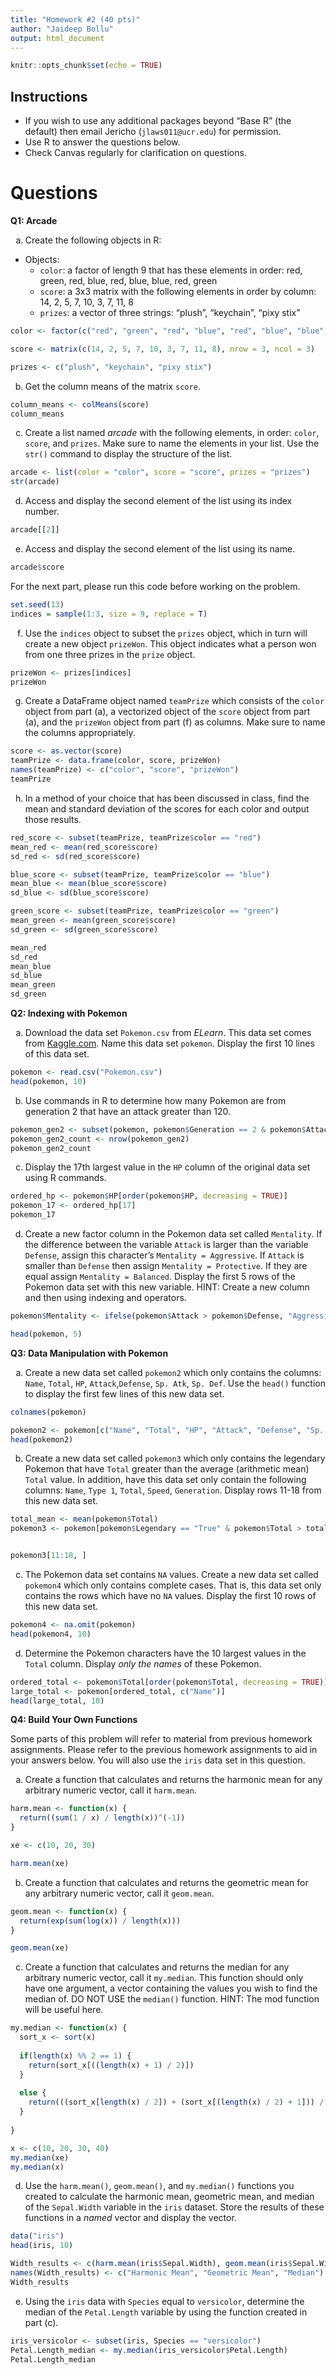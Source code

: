 ```yaml
---
title: "Homework #2 (40 pts)"
author: "Jaideep Bollu"
output: html_document
---
```


```r
knitr::opts_chunk$set(echo = TRUE)
```
 
## Instructions
- If you wish to use any additional packages beyond "Base R" (the default) then email Jericho (`jlaws011@ucr.edu`) for permission. 
- Use R to answer the questions below. 
- Check Canvas regularly for clarification on questions.  

# Questions 

**Q1: Arcade**

(a) Create the following objects in R:
+ Objects:
  - `color`: a factor of length 9 that has these elements in order: red, green, red, blue, red, blue, blue, red, green
  - `score`: a 3x3 matrix with the following elements in order by column: 14, 2, 5, 7, 10, 3, 7, 11, 8
  - `prizes`: a vector of three strings: "plush", "keychain", "pixy stix"
  
```r
color <- factor(c("red", "green", "red", "blue", "red", "blue", "blue", "red", "green"))

score <- matrix(c(14, 2, 5, 7, 10, 3, 7, 11, 8), nrow = 3, ncol = 3)

prizes <- c("plush", "keychain", "pixy stix")
```
  
(b) Get the column means of the matrix `score`.

```r
column_means <- colMeans(score)
column_means
```

(c) Create a list named *arcade* with the following elements, in order: `color`, `score`, and `prizes`. Make sure to name the elements in your list. Use the `str()` command to display the structure of the list.

```r
arcade <- list(color = "color", score = "score", prizes = "prizes")
str(arcade)
```

(d) Access and display the second element of the list using its index number. 

```r
arcade[[2]]
```

(e) Access and display the second element of the list using its name. 

```r
arcade$score
```

For the next part, please run this code before working on the problem.

```r
set.seed(13)
indices = sample(1:3, size = 9, replace = T)
```

(f) Use the `indices` object to subset the `prizes` object, which in turn will create a new object `prizeWon`. This object indicates what a person won from one three prizes in the `prize` object. 

```r
prizeWon <- prizes[indices]
prizeWon
```

(g) Create a DataFrame object named `teamPrize` which consists of the `color` object from part (a), a vectorized object of the `score` object from part (a), and the `prizeWon` object from part (f) as columns. Make sure to name the columns appropriately.

```r
score <- as.vector(score)
teamPrize <- data.frame(color, score, prizeWon)
names(teamPrize) <- c("color", "score", "prizeWon")
teamPrize
```

(h) In a method of your choice that has been discussed in class, find the mean and standard deviation of the scores for each color and output those results.

```r
red_score <- subset(teamPrize, teamPrize$color == "red")
mean_red <- mean(red_score$score)
sd_red <- sd(red_score$score)

blue_score <- subset(teamPrize, teamPrize$color == "blue")
mean_blue <- mean(blue_score$score)
sd_blue <- sd(blue_score$score)

green_score <- subset(teamPrize, teamPrize$color == "green")
mean_green <- mean(green_score$score)
sd_green <- sd(green_score$score)

mean_red
sd_red
mean_blue
sd_blue
mean_green
sd_green
```

**Q2: Indexing with Pokemon**

(a) Download the data set `Pokemon.csv` from *ELearn*.  This data set comes from [Kaggle.com](https://www.kaggle.com/abcsds/pokemon). Name this data set `pokemon`. Display the first 10 lines of this data set.

```r
pokemon <- read.csv("Pokemon.csv")
head(pokemon, 10)
```

(b) Use commands in R to determine how many Pokemon are from generation 2 that have an attack greater than 120.

```r
pokemon_gen2 <- subset(pokemon, pokemon$Generation == 2 & pokemon$Attack > 120)
pokemon_gen2_count <- nrow(pokemon_gen2)
pokemon_gen2_count
```

(c) Display the 17th largest value in the `HP` column of the original data set using R commands.

```r
ordered_hp <- pokemon$HP[order(pokemon$HP, decreasing = TRUE)]
pokemon_17 <- ordered_hp[17]
pokemon_17
```

(d) Create a new factor column in the Pokemon data set called `Mentality`. If the difference between the variable `Attack` is larger than the variable `Defense`, assign this character's `Mentality = Aggressive`.  If `Attack` is smaller than `Defense` then assign  `Mentality = Protective`.  If they are equal assign `Mentality = Balanced`. Display the first 5 rows of the Pokemon data set with this new variable. HINT: Create a new column and then using indexing and operators.

```r
pokemon$Mentality <- ifelse(pokemon$Attack > pokemon$Defense, "Aggressive", ifelse(pokemon$Attack < pokemon$Defense, "Protective", "Balanced"))

head(pokemon, 5)
```

**Q3: Data Manipulation with Pokemon**

(a) Create a new data set called `pokemon2` which only contains the columns:  `Name`, `Total`, `HP`, `Attack`,`Defense`, `Sp. Atk`, `Sp. Def`. Use the `head()` function to display the first few lines of this new data set.

```r

colnames(pokemon)

pokemon2 <- pokemon[c("Name", "Total", "HP", "Attack", "Defense", "Sp..Atk", "Sp..Def")]
head(pokemon2)
```

(b) Create a new data set called `pokemon3` which only contains the legendary Pokemon that have `Total` greater than the average (arithmetic mean) `Total` value.  In addition, have this data set only contain the following columns:  `Name`, `Type 1`, `Total`,  `Speed`,  `Generation`. Display rows 11-18 from this new data set.

```r
total_mean <- mean(pokemon$Total)
pokemon3 <- pokemon[pokemon$Legendary == "True" & pokemon$Total > total_mean, c("Name", "Type.1", "Total", "Speed", "Generation")]


pokemon3[11:18, ]
```

(c) The Pokemon data set contains `NA` values.  Create a new data set called `pokemon4` which only contains complete cases.  That is, this data set only contains the rows which have no `NA` values. Display the first 10 rows of this new data set.

```r
pokemon4 <- na.omit(pokemon)
head(pokemon4, 10)
```

(d) Determine the Pokemon characters have the 10 largest values in the `Total` column. Display *only the names* of these Pokemon.

```r
ordered_total <- pokemon$Total[order(pokemon$Total, decreasing = TRUE)]
large_total <- pokemon[ordered_total, c("Name")]
head(large_total, 10)
```

**Q4: Build Your Own Functions**

Some parts of this problem will refer to material from previous homework assignments. Please refer to the previous homework assignments to aid in your answers below. You will also use the `iris` data set in this question.

(a) Create a function that calculates and returns the harmonic mean for any arbitrary numeric vector, call it `harm.mean`.

```r

harm.mean <- function(x) {
  return((sum(1 / x) / length(x))^(-1))
}

xe <- c(10, 20, 30)

harm.mean(xe)

```

(b) Create a function that calculates and returns the geometric mean for any arbitrary numeric vector, call it `geom.mean`.

```r
geom.mean <- function(x) {
  return(exp(sum(log(x)) / length(x)))
}

geom.mean(xe)
```

(c) Create a function that calculates and returns the median for any arbitrary numeric vector, call it `my.median`. This function should only have one argument, a vector containing the values you wish to find the median of. DO NOT USE the `median()` function. HINT: The mod function will be useful here.

```r
my.median <- function(x) {
  sort_x <- sort(x)
  
  if(length(x) %% 2 == 1) {
    return(sort_x[((length(x) + 1) / 2)])
  }
  
  else {
    return(((sort_x[length(x) / 2]) + (sort_x[(length(x) / 2) + 1])) / 2) 
  }
  
}

x <- c(10, 20, 30, 40)
my.median(xe)
my.median(x)
```

(d) Use the `harm.mean()`, `geom.mean()`, and `my.median()` functions you created to calculate the harmonic mean, geometric mean, and median of the `Sepal.Width` variable in the `iris` dataset.  Store the results of these functions in a *named* vector and display the vector.

```r
data("iris")
head(iris, 10)

Width_results <- c(harm.mean(iris$Sepal.Width), geom.mean(iris$Sepal.Width), my.median(iris$Sepal.Width))
names(Width_results) <- c("Harmonic Mean", "Geometric Mean", "Median")
Width_results
```

(e) Using the `iris` data with `Species` equal to `versicolor`,  determine the median of the `Petal.Length` variable by using the function created in part (c).

```r
iris_versicolor <- subset(iris, Species == "versicolor")
Petal.Length_median <- my.median(iris_versicolor$Petal.Length)
Petal.Length_median
```
